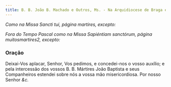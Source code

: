 ```yaml
---
title: B. B. João B. Machado e Outros, Ms. - Na Arquidiocese de Braga e noutros lugares
---
```


<em>Como na Missa Sancti tui, página martires, excepto:</em>

<em>
  Fora do Tempo Pascal como na Missa Sapiéntiam sanctórum, página
  muitosmartires2, excepto:
</em>

### Oração

Deixai-Vos aplacar, Senhor, Vos pedimos, e concedei-nos o vosso auxílio; e
pela intercessão dos vossos B. B. Mártires João Baptista e seus
Companheiros estendei sobre nós a vossa mão misericordiosa. Por nosso
Senhor <em>&c.</em>
